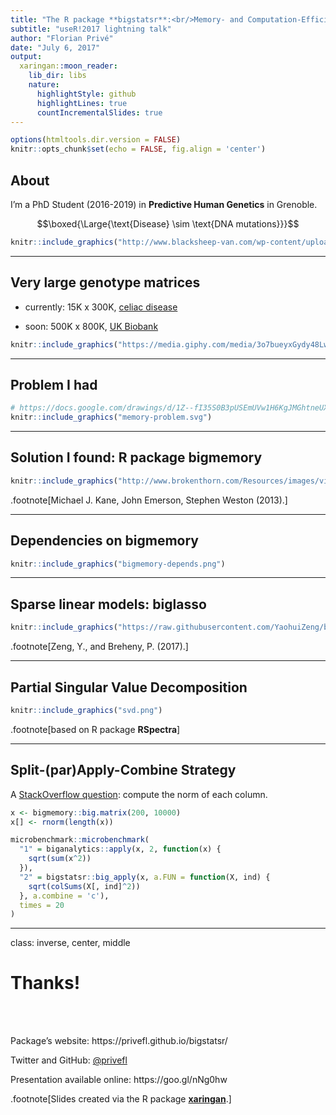 ```yaml
---
title: "The R package **bigstatsr**:<br/>Memory- and Computation-Efficient Tools<br/>for Big Matrices"
subtitle: "useR!2017 lightning talk"
author: "Florian Privé"
date: "July 6, 2017"
output:
  xaringan::moon_reader:
    lib_dir: libs
    nature:
      highlightStyle: github
      highlightLines: true
      countIncrementalSlides: true
---
```


```r
options(htmltools.dir.version = FALSE)
knitr::opts_chunk$set(echo = FALSE, fig.align = 'center')
```

## About

I'm a PhD Student (2016-2019) in **Predictive Human Genetics** in Grenoble.

$$\boxed{\Large{\text{Disease} \sim \text{DNA mutations}}}$$

```r
knitr::include_graphics("http://www.blacksheep-van.com/wp-content/uploads/2016/03/Blacksheep-location-de-van-ame%CC%81nage-a%CC%80-Grenoble-1.jpg")
```

---

## Very large genotype matrices

- currently: 15K x 300K, [celiac disease](http://www.nature.com/ng/journal/v42/n4/abs/ng.543.html)

- soon: 500K x 800K, [UK Biobank](https://doi.org/10.1371/journal.pmed.1001779)
 
```r
knitr::include_graphics("https://media.giphy.com/media/3o7bueyxGydy48Lwgo/giphy.gif")
```

---

## Problem I had

```r
# https://docs.google.com/drawings/d/1Z--fI35S0B3pUSEmUVw1H6KgJMGhtneUX5koqtebdiY/edit
knitr::include_graphics("memory-problem.svg")
```

---

## Solution I found: R package **bigmemory**

```r
knitr::include_graphics("http://www.brokenthorn.com/Resources/images/virtual-memory%5B1%5D.png")
```

.footnote[Michael J. Kane, John Emerson, Stephen Weston (2013).]

---

## Dependencies on **bigmemory**

```r
knitr::include_graphics("bigmemory-depends.png")
```

---

## Sparse linear models: **biglasso**

```r
knitr::include_graphics("https://raw.githubusercontent.com/YaohuiZeng/biglasso/master/vignettes/2016-11-20_vary_p_pkgs.png")
```

.footnote[Zeng, Y., and Breheny, P. (2017).]

---

## Partial Singular Value Decomposition

```r
knitr::include_graphics("svd.png")
```

.footnote[based on R package **RSpectra**]

---

## Split-(par)Apply-Combine Strategy

A [StackOverflow question](https://stackoverflow.com/q/42111876/6103040): compute the norm of each column.

```r
x <- bigmemory::big.matrix(200, 10000)
x[] <- rnorm(length(x))

microbenchmark::microbenchmark(
  "1" = biganalytics::apply(x, 2, function(x) {
    sqrt(sum(x^2))
  }),
  "2" = bigstatsr::big_apply(x, a.FUN = function(X, ind) {
    sqrt(colSums(X[, ind]^2))
  }, a.combine = 'c'),
  times = 20
)
```


---

class: inverse, center, middle

# Thanks!

<br/><br/>

Package's website: https://privefl.github.io/bigstatsr/

Twitter and GitHub: [@privefl](https://twitter.com/privefl)

Presentation available online: https://goo.gl/nNg0hw

.footnote[Slides created via the R package [**xaringan**](https://github.com/yihui/xaringan).]
